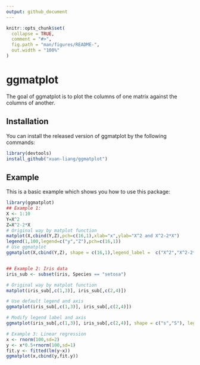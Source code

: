 ```yaml
---
output: github_document
---
```


<!-- README.md is generated from README.Rmd. Please edit that file -->

```r
knitr::opts_chunk$set(
  collapse = TRUE,
  comment = "#>",
  fig.path = "man/figures/README-",
  out.width = "100%"
)
```
# ggmatplot

<!-- badges: start -->
<!-- badges: end -->

The goal of ggmatplot is to plot the columns of one matrix against the columns of another.

## Installation

You can install the released version of ggmatplot by the following commands:

```r
library(devtools)
install_github("xuan-liang/ggmatplot")
```

## Example

This is a basic example which shows you how to use this package:

```r
library(ggmatplot)
## Example 1:
X <- 1:10
Y=X^2
Z=X^2-2*X
# Original way by matplot function
matplot(X,cbind(Y,Z),pch=c(16,1),xlab="x",ylab="X^2 and X^2-2*X")
legend(1,100,legend=c("y","Z"),pch=c(16,1)) 
# Use ggmatplot
ggmatplot(X,cbind(Y,Z), shape = c(16,1),legend_label =  c("X^2","X^2-2*X"),legend_title = "")


## Example 2: Iris data
iris_sub <- subset(iris, Species == "setosa")

# Original way by matplot function
matplot(iris_sub[,c(1,3)], iris_sub[,c(2,4)])

# Use default legend and axis
ggmatplot(iris_sub[,c(1,3)], iris_sub[,c(2,4)])

# Modify legend label and axis
ggmatplot(iris_sub[,c(1,3)], iris_sub[,c(2,4)], shape = c("s","S"), legend_label =  c("Sepal","Petal"), legend_title = "", xlab = "Length", ylab="Width")

# Example 3: Linear regression
x <- rnorm(100,sd=2)
y <- x*0.5+rnorm(100,sd=1)
fit.y <- fitted(lm(y~x))
ggmatplot(x,cbind(y,fit.y))
```
